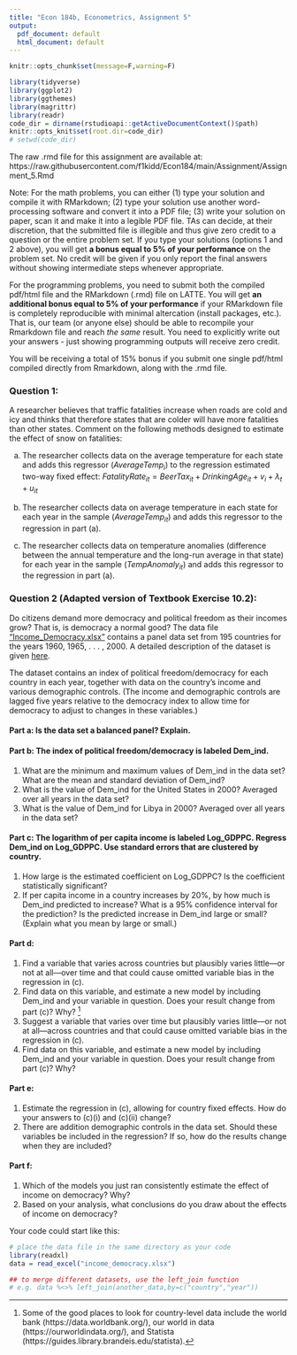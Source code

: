 ```yaml
---
title: "Econ 184b, Econometrics, Assignment 5"
output:
  pdf_document: default
  html_document: default
---
```


```r
knitr::opts_chunk$set(message=F,warning=F)
```

```r
library(tidyverse)
library(ggplot2)
library(ggthemes)
library(magrittr)
library(readr)
code_dir = dirname(rstudioapi::getActiveDocumentContext()$path)
knitr::opts_knit$set(root.dir=code_dir)
# setwd(code_dir)
```


The raw .rmd file for this assignment are available at: https://raw.githubusercontent.com/f1kidd/Econ184/main/Assignment/Assignment_5.Rmd

Note: For the math problems, you can either (1) type your solution and compile it with RMarkdown; (2) type your solution use another word-processing software and convert it into a PDF file; (3) write your solution on paper, scan it and make it into a legible PDF file. TAs can decide, at their discretion, that the submitted file is illegible and thus give zero credit to a question or the entire problem set. If you type your solutions (options 1 and 2 above), you will get **a bonus equal to 5% of your performance** on the problem set. No credit will be given if you only report the final answers without showing intermediate steps whenever appropriate. 

For the programming problems, you need to submit both the compiled pdf/html file and the RMarkdown (.rmd) file on LATTE. You will get **an additional bonus equal to 5% of your performance** if your RMarkdown file is completely reproducible with minimal altercation (install packages, etc.). That is, our team (or anyone else) should be able to recompile your Rmarkdown file and reach *the same* result. You need to explicitly write out your answers - just showing programming outputs will receive zero credit. 

You will be receiving a total of 15% bonus if you submit one single pdf/html compiled directly from Rmarkdown, along with the .rmd file. 



### Question 1: 

A researcher believes that traffic fatalities increase when roads are cold and icy and thinks that therefore states that are colder will have more fatalities than other states. Comment on the following methods designed to estimate the effect of snow on fatalities:

a. The researcher collects data on the average temperature for each state and
adds this regressor ($AverageTemp_i$) to the regression estimated two-way fixed effect: $FatalityRate_{it} = BeerTax_{it} + DrinkingAge_{it} + v_i + \lambda_t + u_{it}$

b. The researcher collects data on average temperature in each state for each year in the sample ($AverageTemp_{it}$) and adds this regressor to the regression in part (a).

c. The researcher collects data on temperature anomalies (difference between the annual temperature and the long-run average in that state) for each year in the sample ($TempAnomaly_{it}$) and adds this regressor to the regression in part (a). 

### Question 2 (Adapted version of Textbook Exercise 10.2):

Do citizens demand more democracy and political freedom as their incomes grow? That is, is democracy a normal good? The data file ["Income_Democracy.xlsx"](https://raw.githubusercontent.com/f1kidd/Econ184/main/data/Income_Democracy.xlsx) contains a panel data set from 195 countries for the years 1960, 1965, . . . , 2000. A detailed description of the dataset is given [here](https://raw.githubusercontent.com/f1kidd/Econ184/main/data/Income_Democracy_Description.pdf). 

The dataset contains an index of political freedom/democracy for each country in each year, together with data on the country’s income and various demographic controls. (The income and demographic controls are lagged five years relative to the democracy index to allow time for democracy to adjust to changes in these variables.)

#### Part a: Is the data set a balanced panel? Explain.   
#### Part b: The index of political freedom/democracy is labeled Dem_ind.
  1. What are the minimum and maximum values of Dem_ind in the data set? What are the mean and standard deviation of Dem_ind?    
  2. What is the value of Dem_ind for the United States in 2000? Averaged over all years in the data set?     
  3. What is the value of Dem_ind for Libya in 2000? Averaged over
all years in the data set?    

#### Part c: The logarithm of per capita income is labeled Log_GDPPC. Regress Dem_ind on Log_GDPPC. Use standard errors that are clustered by country. 
  1. How large is the estimated coefficient on Log_GDPPC? Is the coefficient statistically significant?     
  2. If per capita income in a country increases by 20%, by how much is Dem_ind predicted to increase? What is a 95% confidence interval for the prediction? Is the predicted increase in Dem_ind large or small? (Explain what you mean by large or small.)     
  
#### Part d:
  1. Find a variable that varies across countries but plausibly varies little—or not at all—over time and that could cause omitted variable bias in the regression in (c).     
  2. Find data on this variable, and estimate a new model by including Dem_ind and your variable in question. Does your result change from part (c)? Why? [^1]       
  3. Suggest a variable that varies over time but plausibly varies little—or not at all—across countries and that could cause omitted variable bias in the regression in (c).       
  4. Find data on this variable, and estimate a new model by including Dem_ind and your variable in question. Does your result change from part (c)? Why?  
  
#### Part e:

  1. Estimate the regression in (c), allowing for country fixed effects.
How do your answers to (c)(i) and (c)(ii) change?
  2. There are addition demographic controls in the data set. Should these variables be included in the regression? If so, how do the results change when they are included?

#### Part f: 

1. Which of the models you just ran consistently estimate the effect of income on democracy? Why? 
2. Based on your analysis, what conclusions do you draw about the
effects of income on democracy?

Your code could start like this:

```r
# place the data file in the same directory as your code
library(readxl)
data = read_excel("income_democracy.xlsx")

## to merge different datasets, use the left_join function
# e.g. data %<>% left_join(another_data,by=c("country","year"))
```

[^1]: Some of the good places to look for country-level data include the world bank (https://data.worldbank.org/), our world in data (https://ourworldindata.org/), and Statista (https://guides.library.brandeis.edu/statista).

